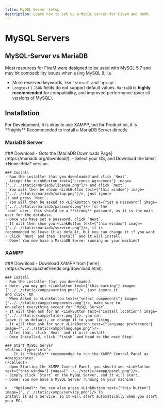 ```yaml
---
title: MySQL Server Setup
description: Learn how to set up a MySQL Server for FiveM and RedM.
---
```



# MySQL Servers

##  MySQL-Server vs MariaDB

Most resources for FiveM were designed to be used with MySQL 5.7 and may hit compatibility issues when using MySQL 8, i.e.

- More reserved keywords, like `'stored'` and `'group'`.
- `Longtext` / `JSON` fields do not support default values.
`MariaDB` is **highly recommended** for compatibility, and improved performance (over all versions of MySQL).

## Installation

<Callout type="warning">
    For Development, it is okay to use XAMPP, but for Production, it is **highly** Recommended to install a MariaDB
    Server directly.
</Callout>

### MariaDB Server
<Steps>
    ### Download
    - Goto the [MariaDB Downloads Page](https://mariadb.org/download/).
    - Select your OS, and Download the latest *None-Beta* version.

    ### Install
    - Run the installer that you downloaded and click `Next`.
    - Accept the <LinkButton text={"License Agreement"} image={"../../static/mariadb/license.png"}/> and click `Next`.
    - You will then be shown <LinkButton text={"this window"} image={"../../static/mariadb/setup.png"}/>, just ignore
    it and press `Next`.
    - You will then be asked to <LinkButton text={"Set a Password"} image={"../../static/mariadb/password.png"}/> for the
    `root` user, this should be a **strong** password, as it is the main user for the database.
    - Once you have set a password, click `Next`.
    - It will then show you <LinkButton text={"this window"} image={"../../static/mariadb/service.png"}/>, it is
    recommended to leave it as default, but you can change it if you want.
    - Click `Next` and then `Install` and it will install.
    - Done! You now have a MariaDB Server running on your machine!

</Steps>

### XAMPP
<Steps>
    ### Download
    - Download XAMPP from [here](https://www.apachefriends.org/download.html).

    ### Install
    - Run the installer that you downloaded.
    > Note: you may get <LinkButton text={"this warning"} image={"../../static/xampp/warning.png"}/>, just ignore it
    and click `OK`
    - When Asked to <LinkButton text={"select components"} image={"../../static/xampp/components.png"}/>, make sure to
    un-select everything except for `MySQL Server`.
    - It will then ask for an <LinkButton text={"install location"} image={"../../static/xampp/folder.png"}/>, you can
    leave it as default, or change it to your liking.
    - It will then ask for your <LinkButton text={"language preference"} image={"../../static/xampp/language.png"}/>
    - After that, click `Next` and it will install.
    - Once Installed, click `Finish` and Head to the next Step!

    ### Start MySQL Server
    <Callout type="info">
        It is **highly** recommended to run the XAMPP Control Panel as Administrator.
    </Callout>
    - Upon Starting the XAMPP Control Panel, you should see <LinkButton text={"this window"} image={"../../static/xampp/panel.png"}/>.
    - Simply click `Start` on the MySQL Server, and it will start.
    - Done! You now have a MySQL Server running on your machine!

    >   *Optional*: You can also press <LinkButton text={"this button"} image={"../../static/xampp/service.png"}/> To
    Install it as a Service, so it will start automatically when you start your PC.
</Steps>
